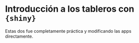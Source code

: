 # Introducción a los tableros con `{shiny}`

Estas dos fue completamente práctica y modificando las apps directamente.


